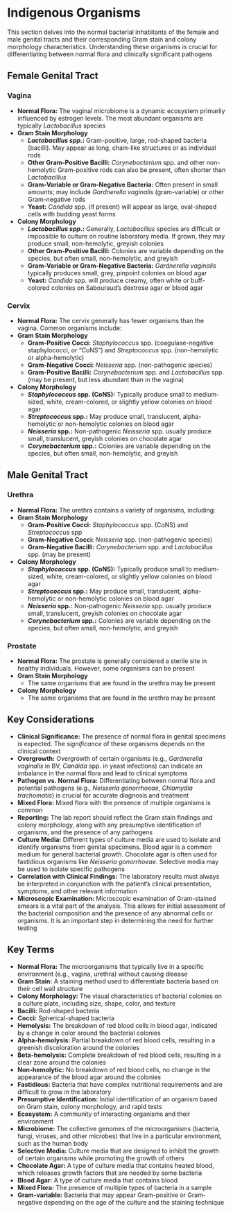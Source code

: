 #  Indigenous Organisms {-}

This section delves into the normal bacterial inhabitants of the female and male genital tracts and their corresponding Gram stain and colony morphology characteristics. Understanding these organisms is crucial for differentiating between normal flora and clinically significant pathogens

## **Female Genital Tract** {-}

### **Vagina** {-}
*   **Normal Flora:** The vaginal microbiome is a dynamic ecosystem primarily influenced by estrogen levels. The most abundant organisms are typically *Lactobacillus* species
*   **Gram Stain Morphology**
    *   ***Lactobacillus spp.*:** Gram-positive, large, rod-shaped bacteria (bacilli). May appear as long, chain-like structures or as individual rods
    *   **Other Gram-Positive Bacilli:** *Corynebacterium* spp. and other non-hemolytic Gram-positive rods can also be present, often shorter than *Lactobacillus*
    *   **Gram-Variable or Gram-Negative Bacteria:** Often present in small amounts; may include *Gardnerella vaginalis* (gram-variable) or other Gram-negative rods
    *   **Yeast:** *Candida* spp. (if present) will appear as large, oval-shaped cells with budding yeast forms
*   **Colony Morphology**
    *   ***Lactobacillus spp.*:** Generally, *Lactobacillus* species are difficult or impossible to culture on routine laboratory media. If grown, they may produce small, non-hemolytic, greyish colonies
    *   **Other Gram-Positive Bacilli:** Colonies are variable depending on the species, but often small, non-hemolytic, and greyish
    *   **Gram-Variable or Gram-Negative Bacteria:** *Gardnerella vaginalis* typically produces small, grey, pinpoint colonies on blood agar
    *   **Yeast:** *Candida* spp. will produce creamy, often white or buff-colored colonies on Sabouraud's dextrose agar or blood agar

### **Cervix** {-}
*   **Normal Flora:** The cervix generally has fewer organisms than the vagina. Common organisms include:
*   **Gram Stain Morphology**
    *   **Gram-Positive Cocci:** *Staphylococcus* spp. (coagulase-negative staphylococci, or "CoNS") and *Streptococcus* spp. (non-hemolytic or alpha-hemolytic)
    *   **Gram-Negative Cocci:** *Neisseria* spp. (non-pathogenic species)
    *   **Gram-Positive Bacilli:** *Corynebacterium* spp. and *Lactobacillus* spp. (may be present, but less abundant than in the vagina)
*   **Colony Morphology**
    *   ***Staphylococcus* spp. (CoNS):** Typically produce small to medium-sized, white, cream-colored, or slightly yellow colonies on blood agar
    *   ***Streptococcus* spp.:** May produce small, translucent, alpha-hemolytic or non-hemolytic colonies on blood agar
    *   ***Neisseria* spp.:** Non-pathogenic *Neisseria* spp. usually produce small, translucent, greyish colonies on chocolate agar
    *   ***Corynebacterium* spp.:** Colonies are variable depending on the species, but often small, non-hemolytic, and greyish

## **Male Genital Tract** {-}

### **Urethra** {-}
*   **Normal Flora:** The urethra contains a variety of organisms, including:
*   **Gram Stain Morphology**
    *   **Gram-Positive Cocci:** *Staphylococcus* spp. (CoNS) and *Streptococcus* spp
    *   **Gram-Negative Cocci:** *Neisseria* spp. (non-pathogenic species)
    *   **Gram-Negative Bacilli:** *Corynebacterium* spp. and *Lactobacillus* spp. (may be present)
*   **Colony Morphology**
    *   ***Staphylococcus* spp. (CoNS):** Typically produce small to medium-sized, white, cream-colored, or slightly yellow colonies on blood agar
    *   ***Streptococcus* spp.:** May produce small, translucent, alpha-hemolytic or non-hemolytic colonies on blood agar
    *   ***Neisseria* spp.:** Non-pathogenic *Neisseria* spp. usually produce small, translucent, greyish colonies on chocolate agar
    *   ***Corynebacterium* spp.:** Colonies are variable depending on the species, but often small, non-hemolytic, and greyish

### **Prostate** {-}
*   **Normal Flora:** The prostate is generally considered a sterile site in healthy individuals. However, some organisms can be present
*   **Gram Stain Morphology**
    *   The same organisms that are found in the urethra may be present
*   **Colony Morphology**
    *   The same organisms that are found in the urethra may be present

## **Key Considerations** {-}
*   **Clinical Significance:** The presence of normal flora in genital specimens is expected. The *significance* of these organisms depends on the clinical context
*   **Overgrowth:** Overgrowth of certain organisms (e.g., *Gardnerella vaginalis* in BV, *Candida* spp. in yeast infections) can indicate an imbalance in the normal flora and lead to clinical symptoms
*   **Pathogen vs. Normal Flora:** Differentiating between normal flora and potential pathogens (e.g., *Neisseria gonorrhoeae*, *Chlamydia trachomatis*) is crucial for accurate diagnosis and treatment
*   **Mixed Flora:** Mixed flora with the presence of multiple organisms is common
*   **Reporting:** The lab report should reflect the Gram stain findings and colony morphology, along with any presumptive identification of organisms, and the presence of any pathogens
*   **Culture Media:** Different types of culture media are used to isolate and identify organisms from genital specimens. Blood agar is a common medium for general bacterial growth. Chocolate agar is often used for fastidious organisms like *Neisseria gonorrhoeae*. Selective media may be used to isolate specific pathogens
*   **Correlation with Clinical Findings:** The laboratory results must always be interpreted in conjunction with the patient's clinical presentation, symptoms, and other relevant information
*   **Microscopic Examination:** Microscopic examination of Gram-stained smears is a vital part of the analysis. This allows for initial assessment of the bacterial composition and the presence of any abnormal cells or organisms. It is an important step in determining the need for further testing

## **Key Terms** {-}
*   **Normal Flora:** The microorganisms that typically live in a specific environment (e.g., vagina, urethra) without causing disease
*   **Gram Stain:** A staining method used to differentiate bacteria based on their cell wall structure
*   **Colony Morphology:** The visual characteristics of bacterial colonies on a culture plate, including size, shape, color, and texture
*   **Bacilli:** Rod-shaped bacteria
*   **Cocci:** Spherical-shaped bacteria
*   **Hemolysis:** The breakdown of red blood cells in blood agar, indicated by a change in color around the bacterial colonies
*   **Alpha-hemolysis:** Partial breakdown of red blood cells, resulting in a greenish discoloration around the colonies
*   **Beta-hemolysis:** Complete breakdown of red blood cells, resulting in a clear zone around the colonies
*   **Non-hemolytic:** No breakdown of red blood cells, no change in the appearance of the blood agar around the colonies
*   **Fastidious:** Bacteria that have complex nutritional requirements and are difficult to grow in the laboratory
*   **Presumptive Identification:** Initial identification of an organism based on Gram stain, colony morphology, and rapid tests
*   **Ecosystem:** A community of interacting organisms and their environment
*   **Microbiome:** The collective genomes of the microorganisms (bacteria, fungi, viruses, and other microbes) that live in a particular environment, such as the human body
*   **Selective Media:** Culture media that are designed to inhibit the growth of certain organisms while promoting the growth of others
*   **Chocolate Agar:** A type of culture media that contains heated blood, which releases growth factors that are needed by some bacteria
*   **Blood Agar:** A type of culture media that contains blood
*   **Mixed Flora:** The presence of multiple types of bacteria in a sample
*   **Gram-variable:** Bacteria that may appear Gram-positive or Gram-negative depending on the age of the culture and the staining technique

